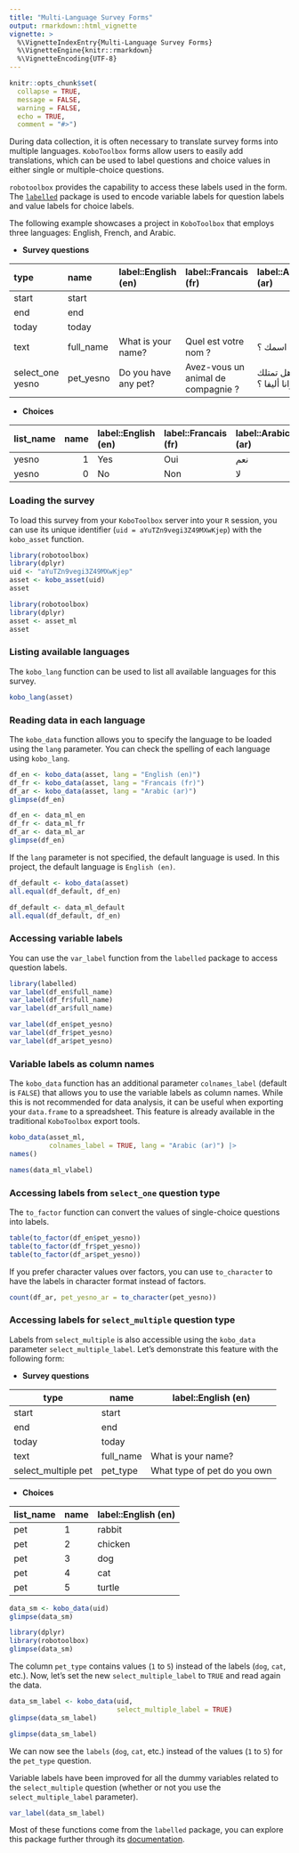 ```yaml
---
title: "Multi-Language Survey Forms"
output: rmarkdown::html_vignette
vignette: >
  %\VignetteIndexEntry{Multi-Language Survey Forms}
  %\VignetteEngine{knitr::rmarkdown}
  %\VignetteEncoding{UTF-8}
---
```


```r
knitr::opts_chunk$set(
  collapse = TRUE,
  message = FALSE,
  warning = FALSE,
  echo = TRUE,
  comment = "#>")
```

During data collection, it is often necessary to translate survey forms into multiple languages. `KoboToolbox` forms allow users to easily add translations, which can be used to label questions and choice values in either single or multiple-choice questions.

`robotoolbox` provides the capability to access these labels used in the form. The [`labelled`](https://cran.r-project.org/package=labelled/vignettes/intro_labelled.html) package is used to encode variable labels for question labels and value labels for choice labels.

The following example showcases a project in `KoboToolbox` that employs three languages: English, French, and Arabic.

- **Survey questions**

| type             | name      | label::English (en)  | label::Francais (fr)               | label::Arabic (ar) |
|:-----------------|:----------|:---------------------|:-----------------------------------|:-------------------|
| start            | start     |                      |                                    |                    |
| end              | end       |                      |                                    |                    |
| today            | today     |                      |                                    |                    |
| text             | full_name | What is your name?   | Quel est votre nom ?               | ما اسمك ؟          |
| select_one yesno | pet_yesno | Do you have any pet? | Avez-vous un animal de compagnie ? | هل تمتلك حيوانا أليفا ؟ |


- **Choices**

| list_name | name | label::English (en) | label::Francais (fr) | label::Arabic (ar) |
|:----------|-----:|:--------------------|:---------------------|:-------------------|
| yesno     |    1 | Yes                 | Oui                  | نعم                |
| yesno     |    0 | No                  | Non                  | لا                 |


### Loading the survey

To load this survey from your `KoboToolbox` server into your `R` session, you can use its unique identifier (`uid = aYuTZn9vegi3Z49MXwKjep`) with the `kobo_asset` function.

```r
library(robotoolbox)
library(dplyr)
uid <- "aYuTZn9vegi3Z49MXwKjep"
asset <- kobo_asset(uid)
asset
```

```r
library(robotoolbox)
library(dplyr)
asset <- asset_ml
asset
```

### Listing available languages

The `kobo_lang` function can be used to list all available languages for this survey.

```r
kobo_lang(asset)
```

### Reading data in each language

The `kobo_data` function allows you to specify the language to be loaded using the `lang` parameter. You can check the spelling of each language using `kobo_lang`.

```r
df_en <- kobo_data(asset, lang = "English (en)")
df_fr <- kobo_data(asset, lang = "Francais (fr)")
df_ar <- kobo_data(asset, lang = "Arabic (ar)")
glimpse(df_en)
```

```r
df_en <- data_ml_en
df_fr <- data_ml_fr
df_ar <- data_ml_ar
glimpse(df_en)
```

If the `lang` parameter is not specified, the default language is used. In this project, the default language is `English (en)`.

```r
df_default <- kobo_data(asset)
all.equal(df_default, df_en)
```

```r
df_default <- data_ml_default
all.equal(df_default, df_en)
```

### Accessing variable labels

You can use the `var_label` function from the `labelled` package to access question labels.

```r
library(labelled)
var_label(df_en$full_name)
var_label(df_fr$full_name)
var_label(df_ar$full_name)
```


```r
var_label(df_en$pet_yesno)
var_label(df_fr$pet_yesno)
var_label(df_ar$pet_yesno)
```

### Variable labels as column names

The `kobo_data` function has an additional parameter `colnames_label` (default is `FALSE`) that allows you to use the variable labels as column names. While this is not recommended for data analysis, it can be useful when exporting your `data.frame` to a spreadsheet. This feature is already available in the traditional `KoboToolbox` export tools.

```r
kobo_data(asset_ml,
          colnames_label = TRUE, lang = "Arabic (ar)") |>
names()
```

```r
names(data_ml_vlabel)
```

### Accessing labels from `select_one` question type

The `to_factor` function can convert the values of single-choice questions into labels.

```r
table(to_factor(df_en$pet_yesno))
table(to_factor(df_fr$pet_yesno))
table(to_factor(df_ar$pet_yesno))
```

If you prefer character values over factors, you can use `to_character` to have the labels in character format instead of factors.

```r
count(df_ar, pet_yesno_ar = to_character(pet_yesno))
```

### Accessing labels for `select_multiple` question type

Labels from `select_multiple` is also accessible using the `kobo_data` parameter `select_multiple_label`. Let's demonstrate this feature with the following form:

- **Survey questions**

| type                | name      | label::English (en)         |
|---------------------|-----------|-----------------------------|
| start               | start     |                             |
| end                 | end       |                             |
| today               | today     |                             |
| text                | full_name | What is your name?          |
| select_multiple pet | pet_type  | What type of pet do you own |


- **Choices**

| list_name | name | label::English (en) |
|-----------|------|---------------------|
| pet       | 1    | rabbit              |
| pet       | 2    | chicken             |
| pet       | 3    | dog                 |
| pet       | 4    | cat                 |
| pet       | 5    | turtle              |


```r
data_sm <- kobo_data(uid)
glimpse(data_sm)
```

```r
library(dplyr)
library(robotoolbox)
glimpse(data_sm)
```

The column `pet_type` contains values (`1` to `5`) instead of the labels (`dog`, `cat`, etc.). Now, let's set the new `select_multiple_label` to `TRUE` and read again the data.

```r
data_sm_label <- kobo_data(uid,
                           select_multiple_label = TRUE)
glimpse(data_sm_label)
```

```r
glimpse(data_sm_label)
```

We can now see the `labels` (`dog`, `cat`, etc.) instead of the values (`1` to `5`) for the `pet_type` question.

Variable labels have been improved for all the dummy variables related to the `select_multiple` question (whether or not you use the `select_multiple_label` parameter).

```r
var_label(data_sm_label)
```

Most of these functions come from the `labelled` package, you can explore this package further through its [documentation](https://larmarange.github.io/labelled/).
